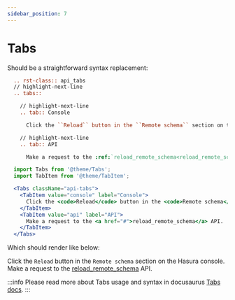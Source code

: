 ```yaml
---
sidebar_position: 7
---
```



# Tabs

Should be a straightforward syntax replacement:

<Tabs>
  <TabItem value="sphinx" label="Sphinx - RST" default>

```rest
  .. rst-class:: api_tabs
  // highlight-next-line
  .. tabs::

    // highlight-next-line
    .. tab:: Console

      Click the ``Reload`` button in the ``Remote schema`` section on the Hasura console.

    // highlight-next-line
    .. tab:: API

      Make a request to the :ref:`reload_remote_schema<reload_remote_schema>` API.
```

  </TabItem>
  <TabItem value="docusaurus" label="Docusaurus - MDX">

```jsx
  import Tabs from '@theme/Tabs';
  import TabItem from '@theme/TabItem';

  <Tabs className="api-tabs">
    <TabItem value="console" label="Console">
      Click the <code>Reload</code> button in the <code>Remote schema</code> section on the Hasura console.
    </TabItem>
    <TabItem value="api" label="API">
      Make a request to the <a href="#">reload_remote_schema</a> API.
    </TabItem>
  </Tabs>
```

  </TabItem>
</Tabs>

Which should render like below:

<Tabs className="api-tabs">
  <TabItem value="console" label="Console">
    Click the <code>Reload</code> button in the <code>Remote schema</code> section on the Hasura console.
  </TabItem>
  <TabItem value="api" label="API">
    Make a request to the <a href="#">reload_remote_schema</a> API.
  </TabItem>
</Tabs>

:::info
Please read more about Tabs usage and syntax in docusaurus [Tabs docs](https://docusaurus.io/docs/markdown-features/tabs).
:::
